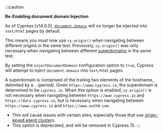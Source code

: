 :::caution

<Icon name="exclamation-triangle" /> **Re-Enabling document.domain Injection**

As of Cypress [v14.0.0], [`document.domain`](https://developer.mozilla.org/en-US/docs/Web/API/Document/domain)
will no longer be injected into `text/html` pages by default.

This means you must now use `cy.origin()` when navigating between different _origins_
in the same test. Previously, `cy.origin()` was only necessary when navigating between
different [superdomains](/app/guides/cross-origin-testing#Parts-of-a-URL) in the same test.

By setting the `injectDocumentDomain` configuration option to `true`, Cypress will
attempt to inject `document.domain` into `text/html` pages.

A superdomain is comprised of the trailing two elements of the hostname, delimited by
a `.` (period). Given `https://www.cypress.io`, the superdomain is determined to be
`cypress.io`. When this option is enabled, `cy.origin()` is not necessary when navigating
between `https://www.cypress.io` and `https://docs.cypress.io`, but is necessary
when navigating between `https://www.cypress.io` and `https://www.auth0.com`.

- This will cause issues with certain sites, especially those that use
  [origin-keyed agent cluster](https://developer.mozilla.org/en-US/docs/Web/HTTP/Headers/Origin-Agent-Cluster)s.
- This option is deprecated, and will be removed in Cypress 15.
  :::
